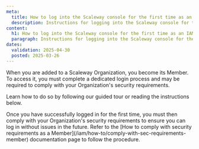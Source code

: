 ```yaml
---
meta:
  title: How to log into the Scaleway console for the first time as an IAM Member
  description: Instructions for logging into the Scaleway console for the first time as an IAM Member
content:
  h1: How to log into the Scaleway console for the first time as an IAM Member
  paragraph: Instructions for logging into the Scaleway console for the first time as an IAM Member
dates:
  validation: 2025-04-30
  posted: 2025-03-26
---
```


When you are added to a Scaleway Organization, you become its Member. To access it, you must complete a dedicated login process and may be required to comply with your Organization's security requirements.

Learn how to do so by following our guided tour or reading the instructions below.
<GuideFlow src="https://app.guideflow.com/embed/zkjl1jdiwp"/>


<Macro id="login-member" />


<Message type="important">
Once you have successfully logged in for the first time, you must then comply with your Organization's security requirements to ensure you can log in without issues in the future. Refer to the [How to comply with security requirements as a Member](/iam/how-to/comply-with-sec-requirements-member) documentation page to follow the procedure.
</Message>
